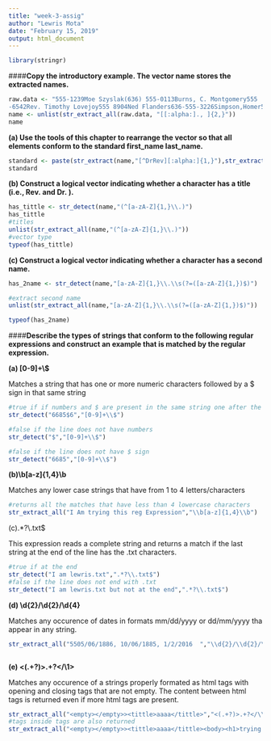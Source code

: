 ```yaml
---
title: "week-3-assig"
author: "Lewris Mota"
date: "February 15, 2019"
output: html_document
---
```

```r

library(stringr)

```


####**Copy the introductory example. The vector name stores the extracted names.**
```r
raw.data <- "555-1239Moe Szyslak(636) 555-0113Burns, C. Montgomery555
-6542Rev. Timothy Lovejoy555 8904Ned Flanders636-555-3226Simpson,Homer5553642Dr. Julius Hibbert"
name <- unlist(str_extract_all(raw.data, "[[:alpha:]., ]{2,}"))
name
```


**(a) Use the tools of this chapter to rearrange the vector so that all elements conform to
the standard first_name last_name.**
```r

standard <- paste(str_extract(name,"[^DrRev][:alpha:]{1,}"),str_extract(name,"(?<=[:blank:]|,)[a-zA-Z]{1,}$"))
standard
```


**(b) Construct a logical vector indicating whether a character has a title (i.e., Rev. and Dr. ).**
```r

has_tittle <- str_detect(name,"(^[a-zA-Z]{1,}\\.)")
has_tittle
#titles
unlist(str_extract_all(name,"(^[a-zA-Z]{1,}\\.)"))
#vector type
typeof(has_tittle)


```



**(c) Construct a logical vector indicating whether a character has a second name.**
```r

has_2name <- str_detect(name,"[a-zA-Z]{1,}\\.\\s(?=([a-zA-Z]{1,})$)")

#extract second name
unlist(str_extract_all(name,"[a-zA-Z]{1,}\\.\\s(?=([a-zA-Z]{1,})$)"))

typeof(has_2name)

```


####**Describe the types of strings that conform to the following regular expressions and
construct an example that is matched by the regular expression.**

**(a) [0-9]+\\$**

Matches a string that has one or more numeric characters followed by a $ sign in that same string
```r
#true if if numbers and $ are present in the same string one after the other
str_detect("6685$6","[0-9]+\\$")

#false if the line does not have numbers
str_detect("$","[0-9]+\\$")

#false if the line does not have $ sign
str_detect("6685","[0-9]+\\$")

```

**(b)\\b[a-z]{1,4}\\b **


Matches any lower case strings that have from 1 to 4 letters/characters

```r
#returns all the matches that have less than 4 lowercase characters
str_extract_all("I Am trying this reg Expression","\\b[a-z]{1,4}\\b")

```


(c).*?\\.txt$

This expression reads a complete string and returns a match if the last string at the end of the line has the .txt characters. 
```r
#true if at the end
str_detect("I am lewris.txt",".*?\\.txt$")
#false if the line does not end with .txt
str_detect("I am lewris.txt but not at the end",".*?\\.txt$")


```

**(d) \\d{2}/\\d{2}/\\d{4}**

Matches any occurence of dates in formats mm/dd/yyyy or dd/mm/yyyy tha appear in any string.
```r

str_extract_all("5505/06/1886, 10/06/1885, 1/2/2016  ","\\d{2}/\\d{2}/\\d{4}")



```


**(e) <(.+?)>.+?</\\1>**

Matches any occurence of a strings properly formated as html tags with opening and closing tags that are not empty. The content between html tags is returned even if more html tags are present.
```r

str_extract_all("<empty></empty>><tittle>aaaa</tittle>","<(.+?)>.+?</\\1>")
#tags inside tags are also returned
str_extract_all("<empty></empty>><tittle>aaaa</tittle><body><h1>trying html tags</h1></body>","<(.+?)>.+?</\\1>")

```


